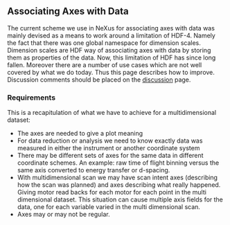 == Associating Axes with Data ==

The current scheme we use in NeXus for associating axes with data was mainly devised 
as a means to work around a limitation of HDF-4. Namely the fact that there was one 
global namespace for dimension scales. Dimension scales are HDF way of associating axes 
with data by storing them as properties of the data. Now, this limitation of HDF has since long fallen. 
Moreover there are a number of use cases which are not well covered by what we do today. 
Thus this page describes how to improve.  Discussion comments should be placed on the [[Talk:Associating_Axes_with_Data | discussion]] page.


=== Requirements ===

This is a recapitulation of what we have to achieve for a multidimensional dataset:

* The axes are needed to give a plot meaning
* For data reduction or analysis we need to know exactly data was measured in either the instrument or another coordinate system
* There may be different sets of axes for the same data in different coordinate schemes. An example: raw time of flight  binning versus the same axis converted to energy transfer or d-spacing. 
* With multidimensional scan we may have scan intent axes (describing how the scan was planned) and axes describing what really happened. Giving motor read backs for each motor for each point in the multi dimensional dataset. This situation can cause multiple axis fields for the data, one for each variable varied in the multi dimensional scan. 
* Axes may or may not be regular.